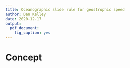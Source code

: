 ```yaml
---
title: Oceanographic slide rule for geostrophic speed
author: Dan Kelley
date: 2020-12-17
output:
  pdf_document:
    fig_caption: yes
---
```



# Concept


